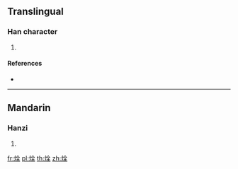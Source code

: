 {{character info/new}}
==Translingual==

===Han character===
{{Han char|rn=86|rad=火|as=06|sn=10|four=98814|canj=FOMG|ids=⿰火全}}

# {{defn|Han|sort=火06}}

====References====
* {{Han ref|kx=0669.150|dkj=18986|hdz=32200.110|uh=70C7|ud=28871|bh=D279|bd=53881}}

----

==Mandarin==

===Hanzi===
{{cmn-hanzi|pin=[[quàn]] ([[quan4]])|wg=ch'üan<sup>4</sup>}}

# {{defn|lang=cmn|sort=火06}}

[[fr:烇]]
[[pl:烇]]
[[th:烇]]
[[zh:烇]]